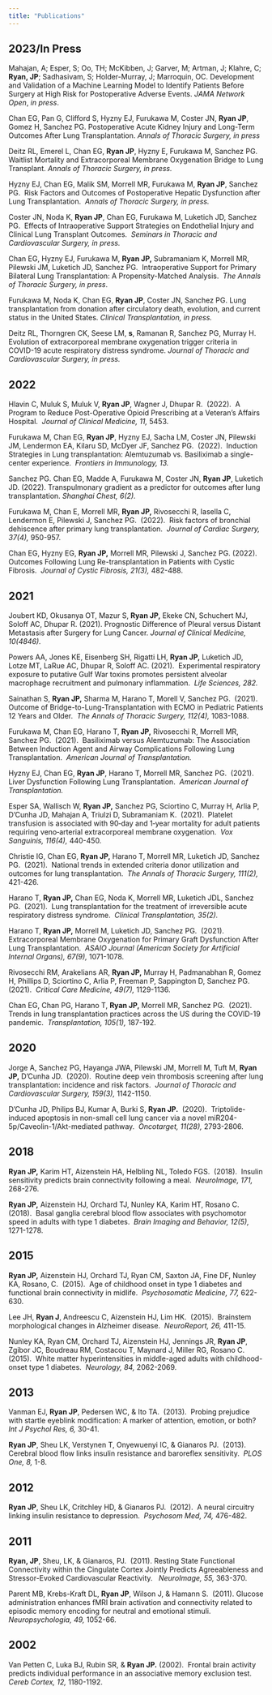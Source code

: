```yaml
---
title: "Publications"
---
```


## 2023/In Press

Mahajan, A; Esper, S; Oo, TH; McKibben, J; Garver, M; Artman, J; Klahre, C; **Ryan, JP**; Sadhasivam, S; Holder-Murray, J; Marroquin, OC. Development and Validation of a Machine Learning Model to Identify Patients Before Surgery at High Risk for Postoperative Adverse Events. *JAMA Network Open*, *in press*.

Chan EG, Pan G, Clifford S, Hyzny EJ, Furukawa M, Coster JN, **Ryan JP**, Gomez H, Sanchez PG. Postoperative Acute Kidney Injury and Long-Term Outcomes After Lung Transplantation. *Annals of Thoracic Surgery, in press*

Deitz RL, Emerel L, Chan EG, **Ryan JP**, Hyzny E, Furukawa M, Sanchez PG. Waitlist Mortality and Extracorporeal Membrane Oxygenation Bridge to Lung Transplant. *Annals of Thoracic Surgery, in press.*

Hyzny EJ, Chan EG, Malik SM, Morrell MR, Furukawa M, **Ryan JP**, Sanchez PG.  Risk Factors and Outcomes of Postoperative Hepatic Dysfunction after Lung Transplantation.  *Annals of Thoracic Surgery, in press.*

Coster JN, Noda K, **Ryan JP**, Chan EG, Furukawa M, Luketich JD, Sanchez PG.  Effects of Intraoperative Support Strategies on Endothelial Injury and Clinical Lung Transplant Outcomes.  *Seminars in Thoracic and Cardiovascular Surgery, in press.*

Chan EG, Hyzny EJ, Furukawa M, **Ryan JP,** Subramaniam K, Morrell MR, Pilewski JM, Luketich JD, Sanchez PG.  Intraoperative Support for Primary Bilateral Lung Transplantation: A Propensity-Matched Analysis.  *The Annals of Thoracic Surgery,* *in press*.

Furukawa M, Noda K, Chan EG, **Ryan JP**, Coster JN, Sanchez PG. Lung transplantation from donation after circulatory death, evolution, and current status in the United States. *Clinical Transplantation, in press.*

Deitz RL, Thorngren CK, Seese LM, **s**, Ramanan R, Sanchez PG, Murray H. Evolution of extracorporeal membrane oxygenation trigger criteria in COVID-19 acute respiratory distress syndrome. *Journal of Thoracic and Cardiovascular Surgery, in press.*

## 2022

Hlavin C, Muluk S, Muluk V, **Ryan JP**, Wagner J, Dhupar R.  (2022).  A Program to Reduce Post-Operative Opioid Prescribing at a Veteran's Affairs Hospital.  *Journal of Clinical Medicine, 11,* 5453.

Furukawa M, Chan EG, **Ryan JP**, Hyzny EJ, Sacha LM, Coster JN, Pilewski JM, Lendermon EA, Kilaru SD, McDyer JF, Sanchez PG.  (2022).  Induction Strategies in Lung transplantation: Alemtuzumab vs. Basiliximab a single-center experience.  *Frontiers in Immunology, 13.*

Sanchez PG. Chan EG, Madde A, Furukawa M, Coster JN, **Ryan JP**, Luketich JD. (2022). Transpulmonary gradient as a predictor for outcomes after lung transplantation. *Shanghai Chest, 6(2).*

Furukawa M, Chan E, Morrell MR, **Ryan JP,** Rivosecchi R, Iasella C, Lendermon E, Pilewski J, Sanchez PG.  (2022).  Risk factors of bronchial dehiscence after primary lung transplantation.  *Journal of Cardiac Surgery, 37(4),* 950-957.

Chan EG, Hyzny EG, **Ryan JP,** Morrell MR, Pilewski J, Sanchez PG. (2022). Outcomes Following Lung Re-transplantation in Patients with Cystic Fibrosis.  *Journal of Cystic Fibrosis, 21(3),* 482-488.

## 2021

Joubert KD, Okusanya OT, Mazur S, **Ryan JP,** Ekeke CN, Schuchert MJ, Soloff AC, Dhupar R. (2021). Prognostic Difference of Pleural versus Distant Metastasis after Surgery for Lung Cancer. *Journal of Clinical Medicine, 10(4846).*

Powers AA, Jones KE, Eisenberg SH, Rigatti LH, **Ryan JP,** Luketich JD, Lotze MT, LaRue AC, Dhupar R, Soloff AC. (2021).  Experimental respiratory exposure to putative Gulf War toxins promotes persistent alveolar macrophage recruitment and pulmonary inflammation.  *Life Sciences, 282.*

Sainathan S, **Ryan JP,** Sharma M, Harano T, Morell V, Sanchez PG.  (2021). Outcome of Bridge-to-Lung-Transplantation with ECMO in Pediatric Patients 12 Years and Older.  *The Annals of Thoracic Surgery, 112(4),* 1083-1088.

Furukawa M, Chan EG, Harano T, **Ryan JP,** Rivosecchi R, Morrell MR, Sanchez PG.  (2021).  Basiliximab versus Alemtuzumab: The Association Between Induction Agent and Airway Complications Following Lung Transplantation.  *American Journal of Transplantation.*

Hyzny EJ, Chan EG, **Ryan JP**, Harano T, Morrell MR, Sanchez PG.  (2021). Liver Dysfunction Following Lung Transplantation.  *American Journal of Transplantation.*

Esper SA, Wallisch W, **Ryan JP,** Sanchez PG, Sciortino C, Murray H, Arlia P, D'Cunha JD, Mahajan A, Triulzi D, Subramaniam K.  (2021).  Platelet transfusion is associated with 90‐day and 1‐year mortality for adult patients requiring veno‐arterial extracorporeal membrane oxygenation.  *Vox Sanguinis, 116(4),* 440-450.

Christie IG, Chan EG, **Ryan JP,** Harano T, Morrell MR, Luketich JD, Sanchez PG.  (2021).  National trends in extended criteria donor utilization and outcomes for lung transplantation.  *The Annals of Thoracic Surgery, 111(2),* 421-426.

Harano T, **Ryan JP,** Chan EG, Noda K, Morrell MR, Luketich JDL, Sanchez PG.  (2021).  Lung transplantation for the treatment of irreversible acute respiratory distress syndrome.  *Clinical Transplantation, 35(2).*

Harano T, **Ryan JP,** Morrell M, Luketich JD, Sanchez PG.  (2021).  Extracorporeal Membrane Oxygenation for Primary Graft Dysfunction After Lung Transplantation.  *ASAIO Journal (American Society for Artificial Internal Organs), 67(9),* 1071-1078.

Rivosecchi RM, Arakelians AR, **Ryan JP,** Murray H, Padmanabhan R, Gomez H, Phillips D, Sciortino C, Arlia P, Freeman P, Sappington D, Sanchez PG.  (2021).  *Critical Care Medicine, 49(7),* 1129-1136.

Chan EG, Chan PG, Harano T, **Ryan JP,** Morrell MR, Sanchez PG.  (2021).  Trends in lung transplantation practices across the US during the COVID-19 pandemic.  *Transplantation, 105(1),* 187-192.

## 2020

Jorge A, Sanchez PG, Hayanga JWA, Pilewski JM, Morrell M, Tuft M, **Ryan JP,** D'Cunha JD.  (2020).  Routine deep vein thrombosis screening after lung transplantation: incidence and risk factors.  *Journal of Thoracic and Cardiovascular Surgery, 159(3),* 1142-1150.

D'Cunha JD, Philips BJ, Kumar A, Burki S, **Ryan JP.**  (2020).  Triptolide-induced apoptosis in non-small cell lung cancer via a novel miR204-5p/Caveolin-1/Akt-mediated pathway.  *Oncotarget, 11(28),* 2793-2806.

## 2018

**Ryan JP,** Karim HT, Aizenstein HA, Helbling NL, Toledo FGS.  (2018).  Insulin sensitivity predicts brain connectivity following a meal.  *NeuroImage, 171,* 268-276.

**Ryan JP,** Aizenstein HJ, Orchard TJ, Nunley KA, Karim HT, Rosano C.  (2018).  Basal ganglia cerebral blood flow associates with psychomotor speed in adults with type 1 diabetes.  *Brain Imaging and Behavior, 12(5),* 1271-1278*.*

## 2015

**Ryan JP,** Aizenstein HJ, Orchard TJ, Ryan CM, Saxton JA, Fine DF, Nunley KA, Rosano, C.  (2015).  Age of childhood onset in type 1 diabetes and functional brain connectivity in midlife.  *Psychosomatic Medicine, 77,* 622-630.

Lee JH, **Ryan J**, Andreescu C, Aizenstein HJ, Lim HK.  (2015).  Brainstem morphological changes in Alzheimer disease.  *NeuroReport, 26,* 411-15.

Nunley KA, Ryan CM, Orchard TJ, Aizenstein HJ, Jennings JR, **Ryan JP**, Zgibor JC, Boudreau RM, Costacou T, Maynard J, Miller RG, Rosano C.  (2015).  White matter hyperintensities in middle-aged adults with childhood-onset type 1 diabetes.  *Neurology, 84,* 2062-2069*.*

## 2013

Vanman EJ, **Ryan JP**, Pedersen WC, & Ito TA.  (2013).  Probing prejudice with startle eyeblink modification: A marker of attention, emotion, or both?  *Int J Psychol Res, 6,* 30-41.

**Ryan JP**, Sheu LK, Verstynen T, Onyewuenyi IC, & Gianaros PJ.  (2013).  Cerebral blood flow links insulin resistance and baroreflex sensitivity.  *PLOS One, 8,* 1-8.

## 2012

**Ryan JP**, Sheu LK, Critchley HD, & Gianaros PJ.  (2012).  A neural circuitry linking insulin resistance to depression.  *Psychosom Med, 74,* 476-482.

## 2011

**Ryan, JP**, Sheu, LK, & Gianaros, PJ.  (2011). Resting State Functional Connectivity within the Cingulate Cortex Jointly Predicts Agreeableness and Stressor-Evoked Cardiovascular Reactivity.   *NeuroImage, 55,* 363-370.

Parent MB, Krebs-Kraft DL, **Ryan JP**, Wilson J, & Hamann S.  (2011). Glucose administration enhances fMRI brain activation and connectivity related to episodic memory encoding for neutral and emotional stimuli.  *Neuropsychologia, 49,* 1052-66*.*

## 2002

Van Petten C, Luka BJ, Rubin SR, & **Ryan JP.** (2002).  Frontal brain activity predicts individual performance in an associative memory exclusion test.  *Cereb Cortex, 12,* 1180-1192.
